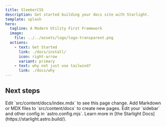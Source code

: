 ```yaml
---
title: SleekerCSS
description: Get started building your docs site with Starlight.
template: splash
hero:
  tagline: A Modern Utility First Framework
  image:
    file: ../../assets/logo/logo-transparent.png
  actions:
    - text: Get Started
      link: ./docs/install/
      icon: right-arrow
      variant: primary
    - text: why not just use tailwind?
      link: ./docs/why
---
```



## Next steps

<CardGrid stagger>
	<Card title="Update content" icon="pencil">
		Edit `src/content/docs/index.mdx` to see this page change.
	</Card>
	<Card title="Add new content" icon="add-document">
		Add Markdown or MDX files to `src/content/docs` to create new pages.
	</Card>
	<Card title="Configure your site" icon="setting">
		Edit your `sidebar` and other config in `astro.config.mjs`.
	</Card>
	<Card title="Read the docs" icon="open-book">
		Learn more in [the Starlight Docs](https://starlight.astro.build/).
	</Card>
</CardGrid>
